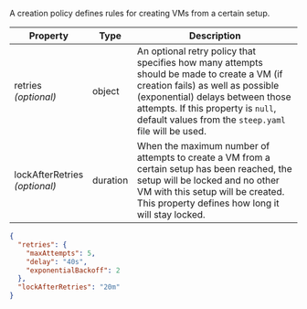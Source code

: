 
A creation policy defines rules for creating VMs from a
certain <DocsLink href="#setups">setup</DocsLink>.

| Property                            | Type     | Description
| ----------------------------------- | -------- | -----------
| retries<br/>*(optional)*            | object   | An optional <DocsLink href="#retry-policies">retry policy</DocsLink> that specifies how many attempts should be made to create a VM (if creation fails) as well as possible (exponential) delays between those attempts. If this property is `null`, default values from the <DocsLink href="#steepyaml">`steep.yaml`</DocsLink> file will be used.
| lockAfterRetries<br/>*(optional)*   | <DocsLink href="#durations">duration</DocsLink> | When the maximum number of attempts to create a VM from a certain <DocsLink href="#setups">setup</DocsLink> has been reached, the setup will be locked and no other VM with this setup will be created. This property defines how long it will stay locked.

<CodeExample title="Example:">

```json code-example
{
  "retries": {
    "maxAttempts": 5,
    "delay": "40s",
    "exponentialBackoff": 2
  },
  "lockAfterRetries": "20m"
}
```

</CodeExample>

